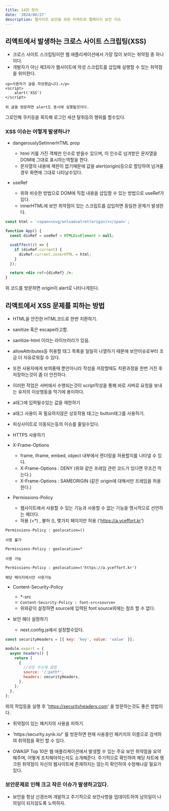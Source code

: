 ---
title: 14장 정리
date: '2024/06/27'
description: 웹사이트 보안을 위한 리액트와 웹페이지 보안 이슈
---

## 리액트에서 발생하는 크로스 사이트 스크립팅(XSS)

- 크로스 사이트 스크립팅이란 웹 애플리케이션에서 가장 많이 보이는 취약점 중 하나이다.
- 개발자가 아닌 제3자가 웹사이트에 악성 스크립트를 삽입해 실행할 수 있는 취약점을 위미한다.

```
<p>사용자가 글을 작성했습니다.</p>
<script>
    alert('XSS')
</script>

위 글을 방문하면 alert도 동시에 실행될것이다.
```

그로인해 쿠키등을 획득해 로그인 세션 탈취등의 행위를 할수있다.

### XSS 이슈는 어떻게 발생하나?

- dangerouslySetinnerHTML prop

  - html 키를 가진 객체만 인수로 받을수 있으며, 이 인수로 넘겨받은 문자열을 DOM에 그대로 표시하는역할을 한다.
  - 문자열의 내용에 제한이 없기때문에 값을 alert(origin)등으로 할당하여 넘겨줄경우 화면에 그대로 나타날수있다.

- useRef
  - 위와 비슷한 방법으로 DOM에 직접 내용을 삽입할 수 있는 방법으로 useRef가 있다.
  - innerHTML에 보안 취약점이 있는 스크립트를 삽입하면 동일한 문제가 발생한다.

```jsx
const html = `<span><svg/onload=alret(origin)></span>`;

function App() {
  const divRef = useRef < HTMLDivElement > null;

  useEffect(() => {
    if (divRef.current) {
      divRef.current.innerHTML = html;
    }
  });

  return <div ref={divRef} />;
}
```

위 코드를 방문하면 origin이 alert로 나타나게된다.

## 리액트에서 XSS 문제를 피하는 방법

- HTML을 안전한 HTML코드로 한번 치환하기.
- sanitize 혹은 escape라고함.
- sanitize-html 이라는 라이브러리가 있음.

- allowAttributes등 허용할 태그 목록을 일일히 나열하기 때문에 보안이슈로부터 조금 더 자유로워질 수 있다.
- 또한 사용자에게 보여줄때 뿐만아니라 작성을 저장할때도 치환과정을 한번 거친 후 저장하는것이 좀 더 안전하다.
- 이러한 작업은 서버에서 수행되는것이 script작성을 통해 바로 서버로 요청을 보내는 유저의 이상행동을 막기에 용이하다.

- a태그에 입력될수있는 값을 제한하기
- a태그 사용이 꼭 필요하지않은 상호작용 태그는 button태그를 사용하기.
- 피싱사이트로 이동되는등의 이슈를 줄일수있다.

- HTTPS 사용하기

- X-Frame-Options

  - frame, iframe, embed, object 내부에서 렌더링을 허용할지를 나타낼 수 있다.
  - X-Frame-Options : DENY (위와 같은 프레임 관련 코드가 있다면 무조건 막는다.)
  - X-Frame-Options : SAMEORIGIN (같은 origin에 대해서만 프레임을 허용한다.)

- Permissions-Policy
  - 웹사이트에서 사용할 수 있는 기능과 사용할 수 없는 기능을 명시적으로 선언하는 헤더다.
  - 허용 (=\*) , 불허 (), 몇가지 페이지만 허용 ('https://a.yceffort.kr')

```
Permissions-Policy : geolocation=()

사용 불가

Permissions-Policy : geolocation=*

사용 가능

Permissions-Policy : geolocation=('https://a.yceffort.kr')

해당 페이지에서만 사용가능
```

- Content-Security-Policy

  - \*-src
  - `Content-Security-Policy : font-src<source>`
  - 위와같이 설정하면 source에 입력된 font source외에는 참조 할 수 없다.

- 보안 헤더 설정하기
  - next.config.js에서 설정할수있다.

```jsx
const securityHeaders = [{ key: 'key', value: 'value' }];

module.export = {
  async headers() {
    return [
      {
        //모든 주소에 설정
        source: '/:path*',
        headers: securityHeaders,
      },
    ];
  },
};
```

위의 작업등을 실행 후 'https://securityheaders.com' 을 방문하는것도 좋은 방법이다.

- 취약점이 있는 패키지의 사용을 피하기.
- 'https:/security.synk.io/' 를 방문하면 현재 사용중인 패키지의 이름으로 검색하여 취약점을 확인 할 수 있다.

- OWASP Top 10은 웹 애플리케이션에서 발생할 수 있는 주요 보안 취약점을 요약해주며, 어떻게 조치해야하는지도 소개해준다.
주기적으로 확인하여 해당 차트에 랭크된 취약점이 자신의 웹사이트에 존재하지는 않는지 확인하여 수정해나갈 필요가 있다.

### 보안문제로 인해 크고 작은 이슈가 발생하고있다.
- 보안을 항상 신경쓰며 개발하고 주기적으로 보안사항을 업데이트하여 남의일이 나의일이 되지않도록 노력하자.
